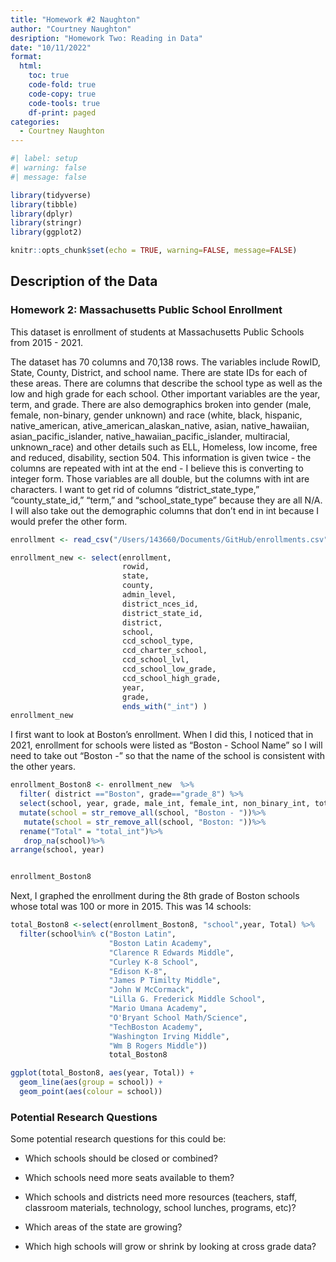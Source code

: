 ```yaml
---
title: "Homework #2 Naughton"
author: "Courtney Naughton"
desription: "Homework Two: Reading in Data"
date: "10/11/2022"
format:
  html:
    toc: true
    code-fold: true
    code-copy: true
    code-tools: true
    df-print: paged
categories:
  - Courtney Naughton
---
```


```r
#| label: setup
#| warning: false
#| message: false

library(tidyverse)
library(tibble)
library(dplyr)
library(stringr)
library(ggplot2)

knitr::opts_chunk$set(echo = TRUE, warning=FALSE, message=FALSE)
```

## Description of the Data
### Homework 2: Massachusetts Public School Enrollment

This dataset is enrollment of students at Massachusetts Public Schools from 2015 - 2021. 

The dataset has 70 columns and 70,138 rows. The variables include RowID, State, County, District, and school name. There are state IDs for each of these areas.  There are columns that describe the school type as well as the low and high grade for each school. Other important variables are the year, term, and grade. There are also demographics broken into gender (male, female, non-binary, gender unknown) and race (white, black, hispanic, native_american, ative_american_alaskan_native, asian, native_hawaiian, asian_pacific_islander, native_hawaiian_pacific_islander, multiracial, unknown_race) and other details such as ELL, Homeless, low income, free and reduced, disability, section 504. This information is given twice - the columns are repeated with int at the end - I believe this is converting to integer form. Those variables are all double, but the columns with int are characters.
I want to get rid of columns "district_state_type," "county_state_id," "term," and "school_state_type" because they are all N/A. I will also take out the demographic columns that don't end in int because I would prefer the other form.

```r
enrollment <- read_csv("/Users/143660/Documents/GitHub/enrollments.csv")
```

```r
enrollment_new <- select(enrollment, 
                         rowid, 
                         state, 
                         county, 
                         admin_level, 
                         district_nces_id, 
                         district_state_id, 
                         district, 
                         school, 
                         ccd_school_type, 
                         ccd_charter_school, 
                         ccd_school_lvl, 
                         ccd_school_low_grade, 
                         ccd_school_high_grade, 
                         year, 
                         grade, 
                         ends_with("_int") )
enrollment_new
```

I first want to look at Boston's enrollment. When I did this, I noticed that in 2021, enrollment for schools were listed as "Boston - School Name" so I will need to take out "Boston - " so that the name of the school is consistent with the other years.

```r
enrollment_Boston8 <- enrollment_new  %>%
  filter( district =="Boston", grade=="grade_8") %>% 
  select(school, year, grade, male_int, female_int, non_binary_int, total_int) %>% 
  mutate(school = str_remove_all(school, "Boston - "))%>%
   mutate(school = str_remove_all(school, "Boston: "))%>%
  rename("Total" = "total_int")%>%
   drop_na(school)%>%
arrange(school, year)


enrollment_Boston8

```
Next, I graphed the enrollment during the 8th grade of Boston schools whose total was 100 or more in 2015. This was 14 schools:
```r

total_Boston8 <-select(enrollment_Boston8, "school",year, Total) %>% 
  filter(school%in% c("Boston Latin",
                      "Boston Latin Academy", 
                      "Clarence R Edwards Middle",
                      "Curley K-8 School", 
                      "Edison K-8", 
                      "James P Timilty Middle", 
                      "John W McCormack", 
                      "Lilla G. Frederick Middle School", 
                      "Mario Umana Academy", 
                      "O'Bryant School Math/Science", 
                      "TechBoston Academy", 
                      "Washington Irving Middle", 
                      "Wm B Rogers Middle"))
                      total_Boston8

ggplot(total_Boston8, aes(year, Total)) + 
  geom_line(aes(group = school)) +
  geom_point(aes(colour = school))

```
### Potential Research Questions
Some potential research questions for this could be: 

 * Which schools should be closed or combined?
 
 * Which schools need more seats available to them? 
 
 * Which schools and districts need more resources (teachers, staff, classroom materials, technology, school lunches, programs, etc)?
 
 * Which areas of the state are growing?
 
 * Which high schools will grow or shrink by looking at cross grade data?
